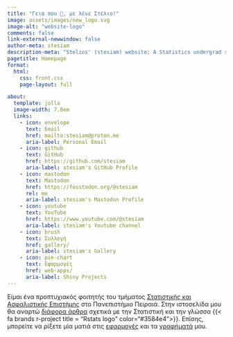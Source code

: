 ```yaml
---
title: "Γεια σου 👋, με λένε Στέλιο!"
image: assets/images/new_logo.svg
image-alt: "website-logo"
comments: false
link-external-newwindow: false
author-meta: stesiam
description-meta: "Stelios' (stesiam) website: A Statistics undergrad shares his passion for R programming, data analysis, Shiny web apps, and data visualizations."
pagetitle: Homepage
format: 
  html:
    css: front.css
    page-layout: full

about:
  template: jolla
  image-width: 7.8em
  links:
    - icon: envelope
      text: Email
      href: mailto:stesiam@proton.me
      aria-label: Personal Email
    - icon: github
      text: GitHub
      href: https://github.com/stesiam
      aria-label: stesiam's GitHub Profile
    - icon: mastodon
      text: Mastodon
      href: https://fosstodon.org/@stesiam
      rel: me
      aria-label: stesiam's Mastodon Profile
    - icon: youtube
      text: YouTube
      href: https://www.youtube.com/@stesiam
      aria-label: stesiam's Youtube channel
    - icon: brush
      text: Συλλογή
      href: gallery/
      aria-label: stesiam's Gallery
    - icon: pie-chart
      text: Εφαρμογές
      href: web-apps/
      aria-label: Shiny Projects
---
```


Είμαι ένα προπτυχιακός φοιτητής του τμήματος [Στατιστικής και Ασφαλιστικής Επιστήμης](https://www.unipi.gr/tmima-statistikis-kai-asfalistikis-epistimis/) στο Πανεπιστήμιο Πειραιά. Στην ιστοσελίδα μου θα αναρτώ [διάφορα άρθρα](posts/) σχετικά με την Στατιστική και την γλώσσα {{< fa brands r-project title = "Rstats logo" color="#3584e4">}}. Επίσης, μπορείτε να ρίξετε μία ματιά στις [εφαρμογές](web-apps/) και τα [γραφήματά](gallery/) μου. 
